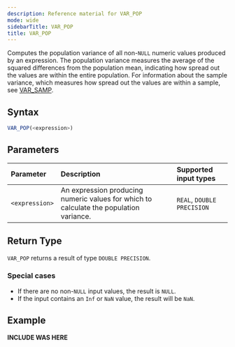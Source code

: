 ```yaml
---
description: Reference material for VAR_POP
mode: wide
sidebarTitle: VAR_POP
title: VAR_POP
---
```



Computes the population variance of all non-`NULL` numeric values produced by an expression. The population variance measures the average of the squared differences from the population mean, indicating how spread out the values are within the entire population. For information about the sample variance, which measures how spread out the values are within a sample, see [VAR_SAMP](/functions-reference/aggregation/variance-samp).


## Syntax


```sql
VAR_POP(<expression>)
```
## Parameters 


| Parameter | Description               | Supported input types |
| :--------- | :----------------------------------- | :--------|
| `<expression>`  | An expression producing numeric values for which to calculate the population variance. | `REAL`, `DOUBLE PRECISION` |

## Return Type
`VAR_POP` returns a result of type `DOUBLE PRECISION`. 


### Special cases
- If there are no non-`NULL` input values, the result is `NULL`.
- If the input contains an `Inf` or `NaN` value, the result will be `NaN`.

## Example


**INCLUDE WAS HERE**


